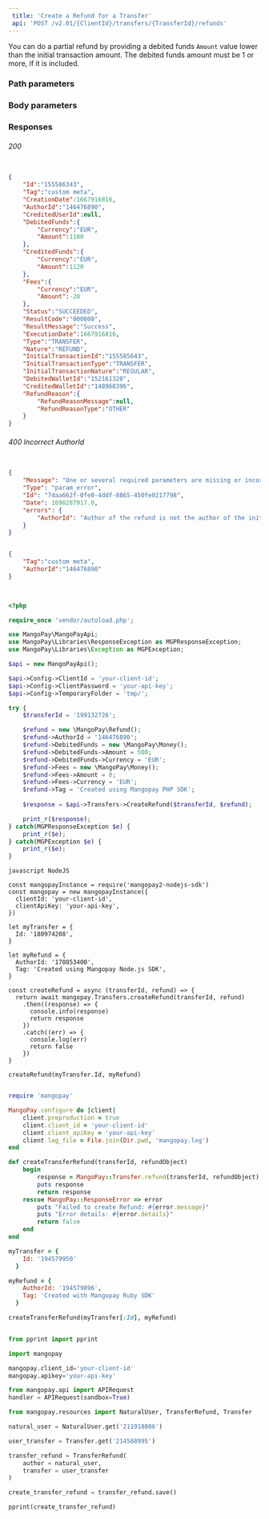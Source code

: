 ```yaml
---  
 title: 'Create a Refund for a Transfer'  
 api: 'POST /v2.01/{ClientId}/transfers/{TransferId}/refunds'  
---  
```


  

You can do a partial refund by providing a debited funds `Amount` value lower than the initial transaction amount. The debited funds amount must be 1 or more, if it is included.  

### Path parameters  

<TransferId />  

### Body parameters  

<Tag />  

<AuthorId1 />  

<DebitedFunds4 />  

<Fees3 />  

### Responses  

###### 200   

<IdResponse />  

<TagResponse />  

<CreationDateResponse />  

<AuthorIdResponse />  

<CreditedUserIdResponse />  

<DebitedFundsResponse />  

<CreditedFundsResponse />  

<FeesResponse />  

<StatusResponse />  

<ResultCodeResponse />  

<ResultMessageResponse />  

<ExecutionDateResponse />  

<TypeResponse />  

<NatureResponse />  

<InitialTransactionIdResponse />  

<InitialTransactionTypeResponse />  

<InitialTransactionNatureResponse />  

<DebitedWalletIdResponse />  

<CreditedWalletIdResponse />  

<RefundReasonResponse />  

 <ResponseExample>  

```json 200  

{
    "Id":"155586343",
    "Tag":"custom meta",
    "CreationDate":1667916816,
    "AuthorId":"146476890",
    "CreditedUserId":null,
    "DebitedFunds":{
        "Currency":"EUR",
        "Amount":1100
    },
    "CreditedFunds":{
        "Currency":"EUR",
        "Amount":1120
    },
    "Fees":{
        "Currency":"EUR",
        "Amount":-20
    },
    "Status":"SUCCEEDED",
    "ResultCode":"000000",
    "ResultMessage":"Success",
    "ExecutionDate":1667916816,
    "Type":"TRANSFER",
    "Nature":"REFUND",
    "InitialTransactionId":"155585643",
    "InitialTransactionType":"TRANSFER",
    "InitialTransactionNature":"REGULAR",
    "DebitedWalletId":"152161320",
    "CreditedWalletId":"148968396",
    "RefundReason":{
        "RefundReasonMessage":null,
        "RefundReasonType":"OTHER"
    }
}  

 ```  

 </ResponseExample>  

###### 400 Incorrect <inline-code>AuthorId</inline-code>  

 <ResponseExample>  

```json Incorrect <inline-code>AuthorId</inline-code>  

{
    "Message": "One or several required parameters are missing or incorrect. An incorrect resource ID also raises this kind of error.",
    "Type": "param_error",
    "Id": "7daa662f-0fe0-4ddf-8865-450fe0217798",
    "Date": 1690287917.0,
    "errors": {
        "AuthorId": "Author of the refund is not the author of the initial transfer"
    }
}  

 ```  

 </ResponseExample>  

<RequestExample>  
  
```json REST  

{
    "Tag":"custom meta",
    "AuthorId":"146476890"
}
  
```  

  
```php PHP  

<?php 

require_once 'vendor/autoload.php';

use MangoPay\MangoPayApi;
use MangoPay\Libraries\ResponseException as MGPResponseException;
use MangoPay\Libraries\Exception as MGPException;

$api = new MangoPayApi();

$api->Config->ClientId = 'your-client-id';
$api->Config->ClientPassword = 'your-api-key';
$api->Config->TemporaryFolder = 'tmp/';

try {
    $transferId = '199132726';

    $refund = new \MangoPay\Refund();
    $refund->AuthorId = '146476890';
    $refund->DebitedFunds = new \MangoPay\Money();
    $refund->DebitedFunds->Amount = 500;
    $refund->DebitedFunds->Currency = 'EUR';
    $refund->Fees = new \MangoPay\Money();
    $refund->Fees->Amount = 0;
    $refund->Fees->Currency = 'EUR';
    $refund->Tag = 'Created using Mangopay PHP SDK';
    
    $response = $api->Transfers->CreateRefund($transferId, $refund);

    print_r($response);
} catch(MGPResponseException $e) {
    print_r($e);
} catch(MGPException $e) {
    print_r($e);
}  
```  

```  
javascript NodeJS  

const mangopayInstance = require('mangopay2-nodejs-sdk')
const mangopay = new mangopayInstance({
  clientId: 'your-client-id',
  clientApiKey: 'your-api-key',
})

let myTransfer = {
  Id: '180974208',
}

let myRefund = {
  AuthorId: '170853400',
  Tag: 'Created using Mangopay Node.js SDK',
}

const createRefund = async (transferId, refund) => {
  return await mangopay.Transfers.createRefund(transferId, refund)
    .then((response) => {
      console.info(response)
      return response
    })
    .catch((err) => {
      console.log(err)
      return false
    })
}

createRefund(myTransfer.Id, myRefund)  
```  

  
```ruby Ruby  

require 'mangopay'

MangoPay.configure do |client|
    client.preproduction = true
    client.client_id = 'your-client-id'
    client.client_apiKey = 'your-api-key'
    client.log_file = File.join(Dir.pwd, 'mangopay.log')
end

def createTransferRefund(transferId, refundObject)
    begin
        response = MangoPay::Transfer.refund(transferId, refundObject)
        puts response
        return response
    rescue MangoPay::ResponseError => error
        puts "Failed to create Refund: #{error.message}"
        puts "Error details: #{error.details}"
        return false
    end
end

myTransfer = {
    Id: '194579950'
  }

myRefund = {
    AuthorId: '194579896',
    Tag: 'Created with Mangopay Ruby SDK'
  }

createTransferRefund(myTransfer[:Id], myRefund)  
```  

  
```python Python  

from pprint import pprint

import mangopay

mangopay.client_id='your-client-id'
mangopay.apikey='your-api-key'

from mangopay.api import APIRequest
handler = APIRequest(sandbox=True)

from mangopay.resources import NaturalUser, TransferRefund, Transfer

natural_user = NaturalUser.get('211918806')

user_transfer = Transfer.get('214568995')

transfer_refund = TransferRefund(
    author = natural_user,
    transfer = user_transfer
)

create_transfer_refund = transfer_refund.save()

pprint(create_transfer_refund)  
```  

  
</RequestExample>